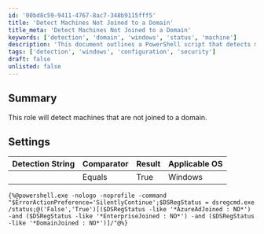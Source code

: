 ```yaml
---
id: '00bd8c59-9411-4767-8ac7-348b9115fff5'
title: 'Detect Machines Not Joined to a Domain'
title_meta: 'Detect Machines Not Joined to a Domain'
keywords: ['detection', 'domain', 'windows', 'status', 'machine']
description: 'This document outlines a PowerShell script that detects machines that are not joined to a domain. It includes a detection string and settings relevant for Windows operating systems, providing a clear method to verify domain status.'
tags: ['detection', 'windows', 'configuration', 'security']
draft: false
unlisted: false
---
```

## Summary

This role will detect machines that are not joined to a domain.

## Settings

| Detection String | Comparator | Result | Applicable OS |
|------------------|------------|--------|----------------|
|                  | Equals     | True   | Windows        |

```
{%@powershell.exe -nologo -noprofile -command "$ErrorActionPreference='SilentlyContinue';$DSRegStatus = dsregcmd.exe /status;@('False','True')[($DSRegStatus -like '*AzureAdJoined : NO*') -and ($DSRegStatus -like '*EnterpriseJoined : NO*') -and ($DSRegStatus -like '*DomainJoined : NO*')]/"@%}
```












